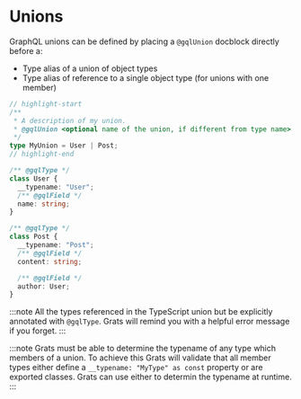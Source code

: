 # Unions

GraphQL unions can be defined by placing a `@gqlUnion` docblock directly before a:

- Type alias of a union of object types
- Type alias of reference to a single object type (for unions with one member)

```ts
// highlight-start
/**
 * A description of my union.
 * @gqlUnion <optional name of the union, if different from type name>
 */
type MyUnion = User | Post;
// highlight-end

/** @gqlType */
class User {
  __typename: "User";
  /** @gqlField */
  name: string;
}

/** @gqlType */
class Post {
  __typename: "Post";
  /** @gqlField */
  content: string;

  /** @gqlField */
  author: User;
}
```

:::note
All the types referenced in the TypeScript union but be explicitly annotated with `@gqlType`. Grats will remind you with a helpful error message if you forget.
:::

:::note
Grats must be able to determine the typename of any type which members of a union. To achieve this Grats will validate that all member types either define a `__typename: "MyType" as const` property or are exported classes. Grats can use either to determin the typename at runtime.
:::
